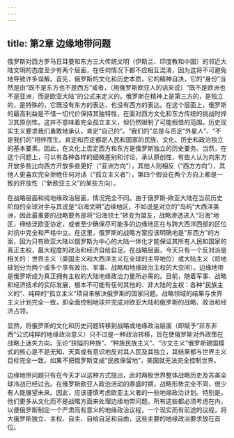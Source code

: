 ```yaml
---
---
---
```

title: 第2章 边缘地带问题
---



俄罗斯对西方罗马日耳曼和东方三大传统文明（伊斯兰、印度教和中国）的邻近大陆文明的态度至少有两个层面，在任何情况下都不应相互混淆，因为这将不可避免地导致许多误解。首先，俄罗斯的文化和历史本质，它的精神自决，它的“身份”当然是由“既不是东方也不是西方”或者，（用俄罗斯欧亚人的话来说）“既不是欧洲也不是亚洲，而是欧亚大陆”的公式来定义的。俄罗斯在精神上是第三方的，是独立的，是特殊的，它既没有东方的表达，也没有西方的表达。在这个层面上，俄罗斯的最高利益是不惜一切代价保持其独特性，在面对西方文化和东方传统的挑战时捍卫其原创性。这并不意味着完全孤立主义，但仍然限制了可能假借的范围。历史现实主义要求我们勇敢地承认，肯定“自己的”。“我们的”总是与否定“外星人”、“不是我们的”相伴而生。肯定和否定都是人民和国家的民族、文化、历史和政治独立的基本要素。因此，在文化上否定西方和东方是俄罗斯独立的历史要务。当然，在这个问题上，可以有各种各样的细微差别和讨论，承认原创性，有些人认为向东方开放多些比向西方开放多些更好（“亚洲方向”），其他人则相反（“西方方向”），其他人更喜欢完全拒绝任何对话（“孤立主义者”），第四个假设在两个方向上都是一致的开放性（“新欧亚主义”的某些方向）。

在战略层面和纯地缘政治层面，情况完全不同。由于俄罗斯‑欧亚大陆在当前历史阶段的全球对手与其说是“沿海文明”边缘地区，不如说是对立的“岛屿”大西洋美洲，因此最重要的战略要务是将“沿海领土”转变为盟友，战略渗透进入“沿海”地区，缔结泛欧亚协定，或者至少确保尽可能多的边缘地区在与跨大西洋西部的区位对抗中完全和严格中立。在这里，俄罗斯的战略方案应该明确地是“东西方”的方案，因为只有欧亚大陆以俄罗斯为中心的大陆一体化才能保证其所有人民和国家的真正主权，最大程度的政治和经济自给自足。在战略层面，今天只有一个反对派是相关的：世界主义（美国主义和大西洋主义在全球的主导地位）或大陆主义（将地球划分为两个或多个享有政治、军事、战略和地缘政治主权的大空间）。边缘地带是俄罗斯成为真正拥有主权的大陆地缘政治力量所必需的。目前，随着军事、战略和经济技术的实际发展，根本不可能有任何其他的、非大陆的主权：各种“民族主义的”、纯粹的“孤立主义”项目来解决俄罗斯的国家问题。战略领域的结果与世界主义计划完全一致，即全面控制地球并完成对欧亚大陆和俄罗斯的战略、政治和经济占领。

显然，将俄罗斯的文化和历史问题转移到战略或地缘政治层面（即赋予“非东非西”公式纯粹的地缘政治意义）只不过是一种政治转移，旨在使俄罗斯对外政策在战略上迷失方向。无论“狭隘的种族”、“种族民族主义”、“沙文主义”俄罗斯建国模式的核心是不是无知、天真或有意识地反对其人民及其独立，其结果都与世界主义目标完全一致。如果不把俄罗斯变成“民族保留地”，美国就无法完全控制世界。

边缘地带问题只有在今天才以这种方式提出，此时两极世界整体战略历史及苏美全球冷战已经过去。在俄罗斯欧亚人政治活动的鼎盛时期，战略形势完全不同，很少有人能展望未来。因此，应该谨慎考虑欧亚主义者的一些地缘政治计划。特别是，他们更多从文化而不是战略方面来处理边缘地带问题。所有这些都必须考虑在内，以便俄罗斯制定一个严肃而有意义的地缘政治议程，一个现实而有前途的议程，将大俄罗斯独立、主权、自主、自给自足和自由，这些主要的地缘政治要求放在首位。